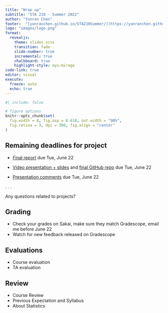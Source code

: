```yaml
---
title: "Wrap up"
subtitle: "STA 210 - Summer 2022"
author: "Yunran Chen"
footer:  "[yunranchen.github.io/STA210Summer/](https://yunranchen.github.io/STA210Summer/)"
logo: "images/logo.png"
format: 
  revealjs:
    theme: slides.scss
    transition: fade
    slide-number: true
    incremental: true 
    chalkboard: true
    highlight-style: ayu-mirage
code-link: true
editor: visual
execute:
  freeze: auto
  echo: true
---
```


```r
#| include: false

# figure options
knitr::opts_chunk$set(
  fig.width = 8, fig.asp = 0.618, out.width = "90%",
  fig.retina = 3, dpi = 300, fig.align = "center"
)
```

## Remaining deadlines for project {.smaller}

-   [Final report](https://yunranchen.github.io/STA210Summer/project-description.html#written-report) due Tue, June 22

-   [Video presentation + slides](https://yunranchen.github.io/STA210Summer/project-description.html#video-presentation--slides) and [final GitHub repo](https://yunranchen.github.io/STA210Summer/project-description.html#reproducibility---organization) due Tue, June 22

-   [Presentation comments](https://yunranchen.github.io/STA210Summer/project-description.html#presentation-comments) due Tue, June 22

. . .

::: question
Any questions related to projects?
:::

## Grading

-   Check your grades on Sakai, make sure they match Gradescope, email me before June 22
-   Watch for new feedback released on Gradescope

## Evaluations

-   Course evaluation
-   TA evaluation

## Review

-   Course Review
-   Previous Expectation and Syllabus
-   About Statistics
